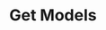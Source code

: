 ---
title: "Get Models"
sidebarTitle: "Get Models"
description: "Get all models used by your organization"
openapi: get /v1/models
---